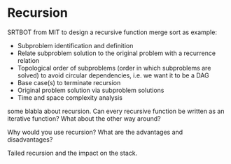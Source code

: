 
# Recursion

SRTBOT from MIT to design a recursive function merge sort as example:
- Subproblem identification and definition
- Relate subproblem solution to the original problem with a recurrence relation
- Topological order of subproblems (order in which subproblems are solved) to avoid circular dependencies, i.e.
we want it to be a DAG
- Base case(s) to terminate recursion
- Original problem solution via subproblem solutions
- Time and space complexity analysis

some blabla about recursion. Can every recursive function be written as an iterative function? What about the other way around?

Why would you use recursion? What are the advantages and disadvantages?

Tailed recursion and the impact on the stack.